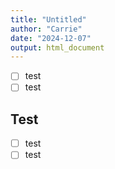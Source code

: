 ```yaml
---
title: "Untitled"
author: "Carrie"
date: "2024-12-07"
output: html_document
---
```



- [ ] test
- [ ] test

## Test

- [ ] test
- [ ] test
